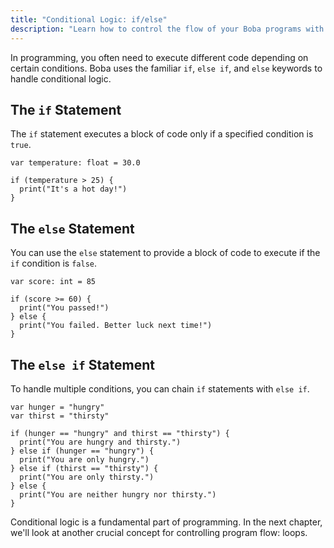 ```yaml
---
title: "Conditional Logic: if/else"
description: "Learn how to control the flow of your Boba programs with `if`, `else if`, and `else` statements."
---
```


In programming, you often need to execute different code depending on certain conditions. Boba uses the familiar `if`, `else if`, and `else` keywords to handle conditional logic.

## The `if` Statement

The `if` statement executes a block of code only if a specified condition is `true`.

```boba
var temperature: float = 30.0

if (temperature > 25) {
  print("It's a hot day!")
}
```

## The `else` Statement

You can use the `else` statement to provide a block of code to execute if the `if` condition is `false`.

```boba
var score: int = 85

if (score >= 60) {
  print("You passed!")
} else {
  print("You failed. Better luck next time!")
}
```

## The `else if` Statement

To handle multiple conditions, you can chain `if` statements with `else if`.

```boba
var hunger = "hungry"
var thirst = "thirsty"

if (hunger == "hungry" and thirst == "thirsty") {
  print("You are hungry and thirsty.")
} else if (hunger == "hungry") {
  print("You are only hungry.")
} else if (thirst == "thirsty") {
  print("You are only thirsty.")
} else {
  print("You are neither hungry nor thirsty.")
}
```

Conditional logic is a fundamental part of programming. In the next chapter, we'll look at another crucial concept for controlling program flow: loops.
